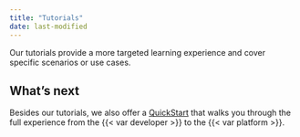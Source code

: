 ```yaml
---
title: "Tutorials"
date: last-modified
---
```


Our tutorials provide a more targeted learning experience and cover specific scenarios or use cases. 

## What's next 

Besides our tutorials, we also offer a [QuickStart](quickstart.qmd) that walks you through the full experience from the {{< var developer >}} to the {{< var platform >}}.
